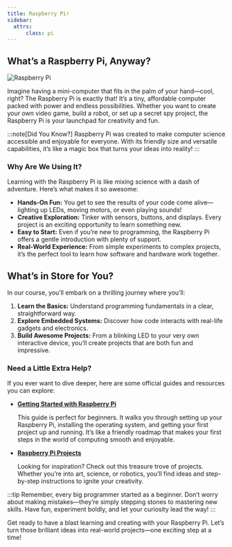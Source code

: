 ```yaml
---
title: Raspberry Pi!
sidebar:
  attrs:
      class: pi
---
```



## What’s a Raspberry Pi, Anyway?

![Raspberry Pi](./images/raspberrypi.png)

Imagine having a mini-computer that fits in the palm of your hand—cool, right? The Raspberry Pi is exactly that! It’s a tiny, affordable computer packed with power and endless possibilities. Whether you want to create your own video game, build a robot, or set up a secret spy project, the Raspberry Pi is your launchpad for creativity and fun.

:::note[Did You Know?]
Raspberry Pi was created to make computer science accessible and enjoyable for everyone. With its friendly size and versatile capabilities, it’s like a magic box that turns your ideas into reality!
:::

### Why Are We Using It?

Learning with the Raspberry Pi is like mixing science with a dash of adventure. Here’s what makes it so awesome:

- **Hands-On Fun:** You get to see the results of your code come alive—lighting up LEDs, moving motors, or even playing sounds!
- **Creative Exploration:** Tinker with sensors, buttons, and displays. Every project is an exciting opportunity to learn something new.
- **Easy to Start:** Even if you’re new to programming, the Raspberry Pi offers a gentle introduction with plenty of support.
- **Real-World Experience:** From simple experiments to complex projects, it’s the perfect tool to learn how software and hardware work together.

## What’s in Store for You?

In our course, you’ll embark on a thrilling journey where you’ll:

<Steps>

1. **Learn the Basics:** Understand programming fundamentals in a clear, straightforward way.
2. **Explore Embedded Systems:** Discover how code interacts with real-life gadgets and electronics.
3. **Build Awesome Projects:** From a blinking LED to your very own interactive device, you’ll create projects that are both fun and impressive.

</Steps>

### Need a Little Extra Help?

If you ever want to dive deeper, here are some official guides and resources you can explore:

- **[Getting Started with Raspberry Pi](https://www.raspberrypi.com/documentation/)**

  This guide is perfect for beginners. It walks you through setting up your Raspberry Pi, installing the operating system, and getting your first project up and running. It’s like a friendly roadmap that makes your first steps in the world of computing smooth and enjoyable.

- **[Raspberry Pi Projects](https://projects.raspberrypi.org/en/)**

  Looking for inspiration? Check out this treasure trove of projects. Whether you’re into art, science, or robotics, you’ll find ideas and step-by-step instructions to ignite your creativity.

:::tip
Remember, every big programmer started as a beginner. Don’t worry about making mistakes—they’re simply stepping stones to mastering new skills. Have fun, experiment boldly, and let your curiosity lead the way!
:::

Get ready to have a blast learning and creating with your Raspberry Pi. Let’s turn those brilliant ideas into real-world projects—one exciting step at a time!
